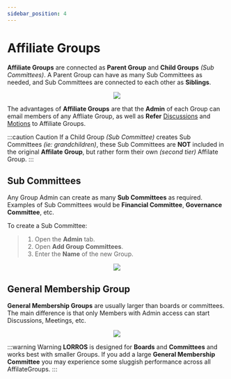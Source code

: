 ```yaml
---
sidebar_position: 4
---
```



# Affiliate Groups

**Affiliate Groups** are connected as **Parent Group** and **Child Groups** _(Sub Committees)_. A Parent Group can have as many Sub Committees as needed, and Sub Committees are connected to each other as **Siblings**.

<center>
	<img src={useBaseUrl('/img/administration/affiliateDiagram.png')} />
</center>

The advantages of **Affiliate Groups** are that the **Admin** of each Group can email members of any Affliate Group, as well as **Refer** [Discussions](../discussions/extend#refer-a-discussion) and [Motions](../meetings/motions#referral-motion) to Affiliate Groups.

:::caution Caution
If a Child Group _(Sub Committee)_ creates Sub Committees _(ie: grandchildren)_, these Sub Committees are **NOT** included in the original **Affilate Group**, but rather form their own _(second tier)_ Affilate Group.
:::

## Sub Committees

Any Group Admin can create as many **Sub Committees** as required. Examples of Sub Committees would be **Financial Committee**, **Governance Committee**, etc.

To create a Sub Committee:

> 1. Open the **Admin** tab.
> 1. Open **Add Group Committees**.
> 1. Enter the **Name** of the new Group.

<center>
	<img src={useBaseUrl('/img/administration/sub-1.gif')} />
</center>

## General Membership Group

**General Membership Groups** are usually larger than boards or committees. The main difference is that only Members with Admin access can start Discussions, Meetings, etc.

<center>
	<img src={useBaseUrl('/img/administration/gm-1.gif')} />
</center>

:::warning Warning
**LORROS** is designed for **Boards** and **Committees** and works best with smaller Groups.
If you add a large **General Membership Committee** you may experience some sluggish performance across all AffilateGroups.
:::
